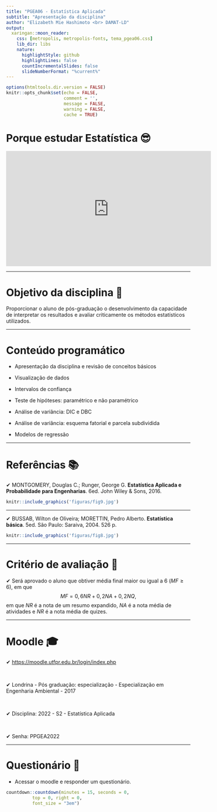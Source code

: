 ```yaml
---
title: "PGEA06 - Estatística Aplicada"
subtitle: "Apresentação da disciplina" 
author: "Elizabeth Mie Hashimoto <br> DAMAT-LD"
output:
  xaringan::moon_reader:
    css: [metropolis, metropolis-fonts, tema_pgea06.css]
    lib_dir: libs
    nature:
      highlightStyle: github
      highlightLines: false
      countIncrementalSlides: false
      slideNumberFormat: "%current%"
---
```


```r
options(htmltools.dir.version = FALSE)
knitr::opts_chunk$set(echo = FALSE, 
                      comment = '',
                      message = FALSE,
                      warning = FALSE,
                      cache = TRUE)
```
<style> 
#caixa {
  border: 1px solid;
  padding: 10px;
  box-shadow: 5px 10px blue;
}
div {
  text-align: justify;
  text-justify: inter-word;
}
</style>

# Porque estudar Estatística &#128526;

<!--acrescentar embed no link dos videos-->

<center>
<iframe width="560" height="315" src="https://www.youtube.com/embed/wV0Ks7aS7YI" frameborder="0" allow="accelerometer; autoplay; encrypted-media; gyroscope; picture-in-picture" allowfullscreen></iframe>
</center>

---

# Objetivo da disciplina &#127919;

Proporcionar o aluno de pós-graduação o desenvolvimento da capacidade de interpretar os resultados e avaliar criticamente os métodos estatísticos utilizados. 

---

# Conteúdo programático

- Apresentação da disciplina e revisão de conceitos básicos

- Visualização de dados

- Intervalos de confiança

- Teste de hipóteses: paramétrico e não paramétrico

- Análise de variância: DIC e DBC

- Análise de variância: esquema fatorial e parcela subdividida

- Modelos de regressão

---

# Referências &#128218;

&#10004; MONTGOMERY, Douglas C.; Runger, George G. **Estatística Aplicada e Probabilidade para Engenharias**. 6ed. John Wiley \& Sons, 2016.

```r
knitr::include_graphics('figuras/fig9.jpg')
```

---

&#10004; BUSSAB, Wilton de Oliveira; MORETTIN, Pedro Alberto. **Estatística básica**. 5ed. São Paulo: Saraiva, 2004. 526 p.

```r
knitr::include_graphics('figuras/fig8.jpg')
```

---

# Critério de avaliação &#128220;

&#10004; Será aprovado o aluno que obtiver média final maior ou igual a 6 $(MF\geq6)$, em que
		$$MF=0,6NR+0,2NA+0,2NQ,$$
em que $NR$ é a nota de um resumo expandido, $NA$ é a nota média de atividades e $NR$ é a nota média de quizes. 

---

# Moodle &#127891;

&#10004; <https://moodle.utfpr.edu.br/login/index.php>

<br>

&#10004; Londrina - Pós graduação: especialização - Especialização em Engenharia Ambiental - 2017

<br>

&#10004; Disciplina: 2022 - S2 - Estatística Aplicada

<br>

&#10004; Senha: PPGEA2022

---

# Questionário &#128221;

- Acessar o moodle e responder um questionário.

```r
countdown::countdown(minutes = 15, seconds = 0, 
          top = 0, right = 0,
          font_size = "3em")
```



